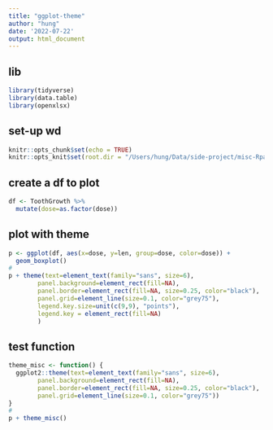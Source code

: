 ```yaml
---
title: "ggplot-theme"
author: "hung"
date: '2022-07-22'
output: html_document
---
```


## lib

```r
library(tidyverse)
library(data.table)
library(openxlsx)
```

## set-up wd

```r
knitr::opts_chunk$set(echo = TRUE)
knitr::opts_knit$set(root.dir = "/Users/hung/Data/side-project/misc-Rpackage/")
```

## create a df to plot

```r
df <- ToothGrowth %>%
  mutate(dose=as.factor(dose))
```

## plot with theme

```r
p <- ggplot(df, aes(x=dose, y=len, group=dose, color=dose)) +
  geom_boxplot()
#
p + theme(text=element_text(family="sans", size=6),
        panel.background=element_rect(fill=NA),
        panel.border=element_rect(fill=NA, size=0.25, color="black"),
        panel.grid=element_line(size=0.1, color="grey75"),
        legend.key.size=unit(c(9,9), "points"),
        legend.key = element_rect(fill=NA)
        )
```

## test function

```r
theme_misc <- function() {
  ggplot2::theme(text=element_text(family="sans", size=6),
        panel.background=element_rect(fill=NA),
        panel.border=element_rect(fill=NA, size=0.25, color="black"),
        panel.grid=element_line(size=0.1, color="grey75"))
}
#
p + theme_misc()
```


